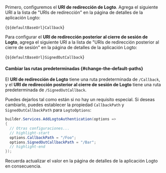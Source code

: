 

<AssumingUrl />

Primero, configuremos el **URI de redirección de Logto**. Agrega el siguiente URI a la lista de "URIs de redirección" en la página de detalles de la aplicación Logto:

<CodeBlock>{`${defaultBaseUrl}Callback`}</CodeBlock>

Para configurar el **URI de redirección posterior al cierre de sesión de Logto**, agrega el siguiente URI a la lista de "URIs de redirección posterior al cierre de sesión" en la página de detalles de la aplicación Logto:

<CodeBlock>{`${defaultBaseUrl}SignedOutCallback`}</CodeBlock>

#### Cambiar las rutas predeterminadas \{#change-the-default-paths}

El **URI de redirección de Logto** tiene una ruta predeterminada de `/Callback`, y el **URI de redirección posterior al cierre de sesión de Logto** tiene una ruta predeterminada de `/SignedOutCallback`.

Puedes dejarlos tal como están si no hay un requisito especial. Si deseas cambiarlo, puedes establecer la propiedad `CallbackPath` y `SignedOutCallbackPath` para `LogtoOptions`:

```csharp title="Program.cs"
builder.Services.AddLogtoAuthentication(options =>
{
  // Otras configuraciones...
  // highlight-start
  options.CallbackPath = "/Foo";
  options.SignedOutCallbackPath = "/Bar";
  // highlight-end
});
```

Recuerda actualizar el valor en la página de detalles de la aplicación Logto en consecuencia.

